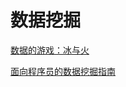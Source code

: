 = 数据挖掘 =
[[http://coolshell.cn/articles/10192.html#jtss-tsina|数据的游戏：冰与火]]

[[http://www.ituring.com.cn/minibook/918|面向程序员的数据挖掘指南]]
